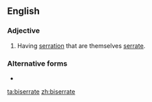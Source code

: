 ==English==

===Adjective===
{{en-adj|-}}

# {{label|en|botany|of leaves}} Having [[serration]] that are themselves [[serrate]].

===Alternative forms===
* {{l|en|bi-serrate}}

[[ta:biserrate]]
[[zh:biserrate]]